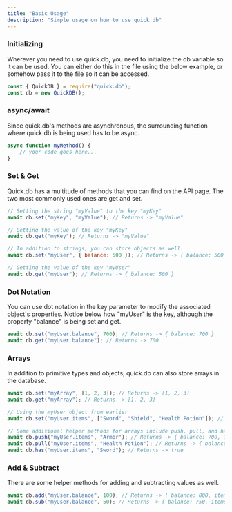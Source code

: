 ```yaml
---
title: "Basic Usage"
description: "Simple usage on how to use quick.db"
---
```


### Initializing

Wherever you need to use quick.db, you need to initialize the db variable so it can be used. You can either do this in the file using the below example, or somehow pass it to the file so it can be accessed.

```js
const { QuickDB } = require("quick.db");
const db = new QuickDB();
```

### async/await

Since quick.db's methods are asynchronous, the surrounding function where quick.db is being used has to be async.

```js
async function myMethod() {
    // your code goes here...
}
```

### Set & Get

Quick.db has a multitude of methods that you can find on the API page. The two most commonly used ones are get and set.

```js
// Setting the string "myValue" to the key "myKey"
await db.set("myKey", "myValue"); // Returns -> "myValue"

// Getting the value of the key "myKey"
await db.get("myKey"); // Returns -> "myValue"

// In addition to strings, you can store objects as well.
await db.set("myUser", { balance: 500 }); // Returns -> { balance: 500 }

// Getting the value of the key "myUser"
await db.get("myUser"); // Returns -> { balance: 500 }
```

### Dot Notation

You can use dot notation in the key parameter to modify the associated object's properties. Notice below how "myUser" is the key, although the property "balance" is being set and get.

```js
await db.set("myUser.balance", 700); // Returns -> { balance: 700 }
await db.get("myUser.balance"); // Returns -> 700
```

### Arrays

In addition to primitive types and objects, quick.db can also store arrays in the database.

```js
await db.set("myArray", [1, 2, 3]); // Returns -> [1, 2, 3]
await db.get("myArray"); // Returns -> [1, 2, 3]

// Using the myUser object from earlier
await db.set("myUser.items", ["Sword", "Shield", "Health Potion"]); // Returns -> { balance: 700, items: [ 'Sword', 'Shield', 'Health Potion' ] }

// Some additional helper methods for arrays include push, pull, and has
await db.push("myUser.items", "Armor"); // Returns -> { balance: 700, items: [ 'Sword', 'Shield', 'Health Potion', 'Armor' ] }
await db.pull("myUser.items", "Health Potion"); // Returns -> { balance: 700, items: [ 'Sword', 'Shield', 'Armor' ] }
await db.has("myUser.items", "Sword"); // Returns -> true
```

### Add & Subtract

There are some helper methods for adding and subtracting values as well.

```js
await db.add("myUser.balance", 100); // Returns -> { balance: 800, items: [ 'Sword', 'Shield', 'Armor' ] } }
await db.sub("myUser.balance", 50); // Returns -> { balance: 750, items: [ 'Sword', 'Shield', 'Armor' ] } }
```
